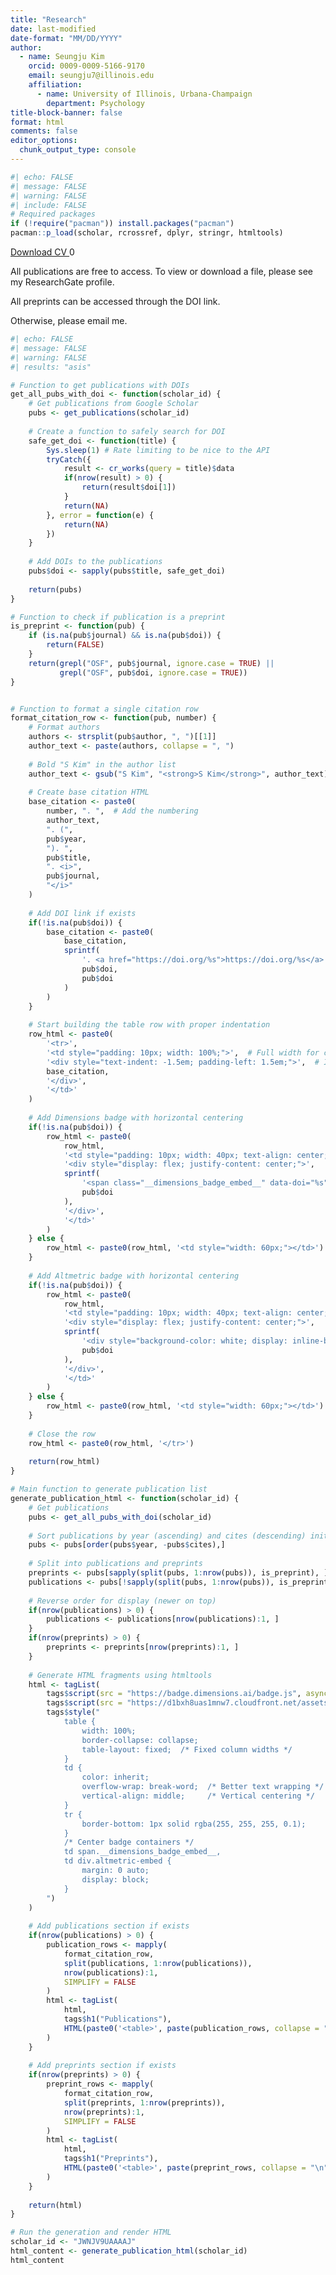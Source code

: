 ```yaml
---
title: "Research"
date: last-modified
date-format: "MM/DD/YYYY"
author:
  - name: Seungju Kim
    orcid: 0009-0009-5166-9170
    email: seungju7@illinois.edu
    affiliation: 
      - name: University of Illinois, Urbana-Champaign
        department: Psychology
title-block-banner: false
format: html
comments: false
editor_options: 
  chunk_output_type: console
---
```


```r
#| echo: FALSE
#| message: FALSE
#| warning: FALSE
#| include: FALSE
# Required packages
if (!require("pacman")) install.packages("pacman")
pacman::p_load(scholar, rcrossref, dplyr, stringr, htmltools)
```

<a href="https://docs.google.com/document/d/1bB2WnhJIigiq-S9CmZNKPpmEYytFz98U/export?format=pdf" 
   class="btn btn-success" 
   target="_blank"
   id="cv-download-button"
   data-tracking="cv-download">
    <i class="bi bi-file-earmark-pdf"></i> Download CV
</a>
<span id="count" class="badge bg-primary ms-2">0</span>

<script src="https://www.gstatic.com/firebasejs/9.6.1/firebase-app.js"></script>
<script src="https://www.gstatic.com/firebasejs/9.6.1/firebase-firestore.js"></script>
<script>
    document.addEventListener('DOMContentLoaded', function() {
        // Your web app's Firebase configuration
        const firebaseConfig = {
            apiKey: "{{ FB_API }}",
            authDomain: "cv-download-40a41.firebaseapp.com",
            projectId: "cv-download-40a41",
            storageBucket: "cv-download-40a41.firebasestorage.app",
            messagingSenderId: "842134969852",
            appId: "{{ APPID }}",
            measurementId: "G-7149VRMDP5"
        };

        // Initialize Firebase
        firebase.initializeApp(firebaseConfig);
        const db = firebase.firestore();

        // Function to increment the CV download count
        async function incrementCount() {
            const countRef = db.collection("counts").doc("cvDownload");
            try {
                await db.runTransaction(async (transaction) => {
                    const countDoc = await transaction.get(countRef);
                    if (!countDoc.exists()) {
                        transaction.set(countRef, { count: 1 });
                    } else {
                        const newCount = countDoc.data().count + 1;
                        transaction.update(countRef, { count: newCount });
                    }
                });
                console.log("Count incremented!");
                getCount();
            } catch (error) {
                console.log("Transaction failed: ", error);
            }
        }

        // Function to get the current CV download count
        async function getCount() {
            const countRef = db.collection("counts").doc("cvDownload");
            try {
                const countDoc = await countRef.get();
                if (countDoc.exists()) {
                    document.getElementById("count").innerText = countDoc.data().count;
                } else {
                    document.getElementById("count").innerText = 0;
                }
            } catch (error) {
                console.log("Error getting document:", error);
            }
        }

        // Load the current count when the page loads
        getCount();

        // Attach event listener to the CV download button
        document.getElementById('cv-download-button').addEventListener('click', incrementCount);
    });
</script>



:::callout-note
All publications are free to access. To view or download a file, please see my ResearchGate profile. 

All preprints can be accessed through the DOI link. 

Otherwise, please email me. 
:::


```r
#| echo: FALSE
#| message: FALSE
#| warning: FALSE
#| results: "asis"

# Function to get publications with DOIs
get_all_pubs_with_doi <- function(scholar_id) {
    # Get publications from Google Scholar
    pubs <- get_publications(scholar_id)
    
    # Create a function to safely search for DOI
    safe_get_doi <- function(title) {
        Sys.sleep(1) # Rate limiting to be nice to the API
        tryCatch({
            result <- cr_works(query = title)$data
            if(nrow(result) > 0) {
                return(result$doi[1])
            }
            return(NA)
        }, error = function(e) {
            return(NA)
        })
    }
    
    # Add DOIs to the publications
    pubs$doi <- sapply(pubs$title, safe_get_doi)
    
    return(pubs)
}

# Function to check if publication is a preprint
is_preprint <- function(pub) {
    if (is.na(pub$journal) && is.na(pub$doi)) {
        return(FALSE)
    }
    return(grepl("OSF", pub$journal, ignore.case = TRUE) || 
           grepl("OSF", pub$doi, ignore.case = TRUE))
}


# Function to format a single citation row
format_citation_row <- function(pub, number) {
    # Format authors
    authors <- strsplit(pub$author, ", ")[[1]]
    author_text <- paste(authors, collapse = ", ")
    
    # Bold "S Kim" in the author list
    author_text <- gsub("S Kim", "<strong>S Kim</strong>", author_text)
    
    # Create base citation HTML
    base_citation <- paste0(
        number, ". ",  # Add the numbering
        author_text,
        ". (",
        pub$year,
        "). ",
        pub$title,
        ". <i>",
        pub$journal,
        "</i>"
    )
    
    # Add DOI link if exists
    if(!is.na(pub$doi)) {
        base_citation <- paste0(
            base_citation,
            sprintf(
                '. <a href="https://doi.org/%s">https://doi.org/%s</a>',
                pub$doi,
                pub$doi
            )
        )
    }
    
    # Start building the table row with proper indentation
    row_html <- paste0(
        '<tr>',
        '<td style="padding: 10px; width: 100%;">',  # Full width for citation
        '<div style="text-indent: -1.5em; padding-left: 1.5em;">',  # Indentation
        base_citation,
        '</div>',
        '</td>'
    )
    
    # Add Dimensions badge with horizontal centering
    if(!is.na(pub$doi)) {
        row_html <- paste0(
            row_html,
            '<td style="padding: 10px; width: 40px; text-align: center;">',  # Smaller width, centered badge
            '<div style="display: flex; justify-content: center;">',
            sprintf(
                '<span class="__dimensions_badge_embed__" data-doi="%s" data-style="small_circle" data-legend="hover-right"></span>',
                pub$doi
            ),
            '</div>',
            '</td>'
        )
    } else {
        row_html <- paste0(row_html, '<td style="width: 60px;"></td>')
    }
    
    # Add Altmetric badge with horizontal centering
    if(!is.na(pub$doi)) {
        row_html <- paste0(
            row_html,
            '<td style="padding: 10px; width: 40px; text-align: center;">',  # Smaller width, centered badge
            '<div style="display: flex; justify-content: center;">',
            sprintf(
                '<div style="background-color: white; display: inline-block; border-radius: 50%%; width: 48px; height: 48px; display: flex; align-items: center; justify-content: center; transform: scale(0.92);"><div class="altmetric-embed" data-badge-type="donut" data-badge-popover="right" data-doi="%s"></div></div>',
                pub$doi
            ),
            '</div>',
            '</td>'
        )
    } else {
        row_html <- paste0(row_html, '<td style="width: 60px;"></td>')
    }
    
    # Close the row
    row_html <- paste0(row_html, '</tr>')
    
    return(row_html)
}

# Main function to generate publication list
generate_publication_html <- function(scholar_id) {
    # Get publications
    pubs <- get_all_pubs_with_doi(scholar_id)
    
    # Sort publications by year (ascending) and cites (descending) initially
    pubs <- pubs[order(pubs$year, -pubs$cites),]
    
    # Split into publications and preprints
    preprints <- pubs[sapply(split(pubs, 1:nrow(pubs)), is_preprint), ]
    publications <- pubs[!sapply(split(pubs, 1:nrow(pubs)), is_preprint), ]
    
    # Reverse order for display (newer on top)
    if(nrow(publications) > 0) {
        publications <- publications[nrow(publications):1, ]
    }
    if(nrow(preprints) > 0) {
        preprints <- preprints[nrow(preprints):1, ]
    }
    
    # Generate HTML fragments using htmltools
    html <- tagList(
        tags$script(src = "https://badge.dimensions.ai/badge.js", async = TRUE, charset = "utf-8"),
        tags$script(src = "https://d1bxh8uas1mnw7.cloudfront.net/assets/embed.js", async = TRUE, charset = "utf-8"),
        tags$style("
            table {
                width: 100%;
                border-collapse: collapse;
                table-layout: fixed;  /* Fixed column widths */
            }
            td {
                color: inherit;
                overflow-wrap: break-word;  /* Better text wrapping */
                vertical-align: middle;     /* Vertical centering */
            }
            tr {
                border-bottom: 1px solid rgba(255, 255, 255, 0.1);
            }
            /* Center badge containers */
            td span.__dimensions_badge_embed__, 
            td div.altmetric-embed {
                margin: 0 auto;
                display: block;
            }
        ")
    )
    
    # Add publications section if exists
    if(nrow(publications) > 0) {
        publication_rows <- mapply(
            format_citation_row,
            split(publications, 1:nrow(publications)),
            nrow(publications):1,
            SIMPLIFY = FALSE
        )
        html <- tagList(
            html,
            tags$h1("Publications"),
            HTML(paste0('<table>', paste(publication_rows, collapse = "\n"), '</table>'))
        )
    }
    
    # Add preprints section if exists
    if(nrow(preprints) > 0) {
        preprint_rows <- mapply(
            format_citation_row,
            split(preprints, 1:nrow(preprints)),
            nrow(preprints):1,
            SIMPLIFY = FALSE
        )
        html <- tagList(
            html,
            tags$h1("Preprints"),
            HTML(paste0('<table>', paste(preprint_rows, collapse = "\n"), '</table>'))
        )
    }
    
    return(html)
}

# Run the generation and render HTML
scholar_id <- "JWNJV9UAAAAJ"
html_content <- generate_publication_html(scholar_id)
html_content
```